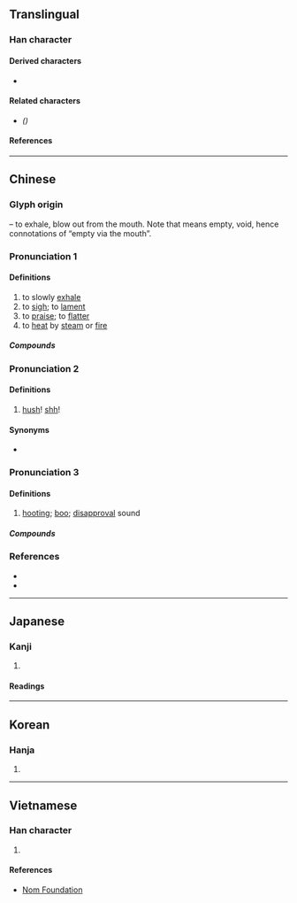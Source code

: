 {{also|嘘}}
{{character info}}
==Translingual==
{{ja-forms|[[嘘]]|[[嘘]]|噓}}

===Han character===
{{Han char|rn=30|rad=口|as=12|sn=15|four=61017|canj=RYPM|ids=⿰口虛}}

====Derived characters====
* {{l|mul|[[𭌗]]}}

====Related characters====
* {{l|mul|[[嘘]]}} ''({{w|Simplified Chinese}})''

====References====
{{Han ref|kx=0209.151|dkj=04206|dj=0429.080|hdz=10675.120|uh=5653}}

----

==Chinese==
{{zh-forms|s=嘘|alt=嘘,𭊌}}

===Glyph origin===
{{Han etym}}
{{Han compound|口|t1=mouth|虛|ls=psc|c1=s|c2=p}} – to exhale, blow out from the mouth. Note that {{l|zh|虛}} means empty, void, hence connotations of “empty via the mouth”.

===Pronunciation 1===
{{zh-pron
|m=xū
|c=heoi1
|mc=y
|oc=y
|ma=
|cat=v
}}

====Definitions====
{{zh-hanzi}}

# to slowly [[exhale]]
# to [[sigh]]; to [[lament]]
# to [[praise]]; to [[flatter]]
# to [[heat]] by [[steam]] or [[fire]]

=====Compounds=====
{{zh-der|吹噓|噓吸|呼噓|大肆吹噓|噓枯吹生|吁噓|喘噓噓|不勝唏噓|冷噓噓|噓唏|唏噓|噓寒問暖|自我吹噓}}

===Pronunciation 2===
{{zh-pron
|m=shī
|cat=intj
}}

====Definitions====
{{zh-hanzi}}
# {{lb|zh|Mandarin|interjection}} [[hush]]! [[shh]]!

====Synonyms====
* {{sense|hush}} {{zh-l|𭉝}}

===Pronunciation 3===
{{zh-forms|alt=㗾}}
{{zh-pron
|c=heoi1,hoe1
|cat=intj
}}

====Definitions====
{{zh-hanzi}}
# {{lb|zh|onomatopoeia}} [[hooting]]; [[boo]]; [[disapproval]] sound

=====Compounds=====
{{zh-der|噓聲}}

===References===
* {{R:twedu|A00681}}
* {{R:yue:Hanzi}}

----

==Japanese==
{{ja-kanji forms|嘘|噓}}

===Kanji===
{{ja-kanji|grade=|rs=口11|shin=嘘}}

# {{rfdef|ja|sort=口11}}

====Readings====
{{ja-readings
|on=きょ
|kun=ふ-く, うそ-
}}

----

==Korean==

===Hanja===
{{ko-hanja|hangeul=허|rv=heo|mr=hŏ}}

# {{rfdef|ko|sort=口11}}

----

==Vietnamese==

===Han character===
{{vi-readings|rs=口11|reading=hờ, hư}}

# {{rfdef|vi|sort=口11}}

====References====
* [http://nomfoundation.org/common/nom_details.php?codepoint=5653 Nom Foundation]